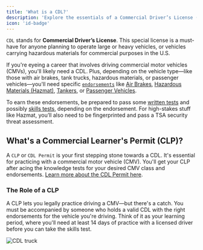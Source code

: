 ```yaml
---
title: 'What is a CDL?'
description: 'Explore the essentials of a Commercial Driver’s License (CDL), including types, qualifications, and endorsements needed for driving commercial vehicles in the U.S.'
icon: 'id-badge'
---
```


`CDL` stands for **Commercial Driver’s License**. This special license is a must-have for anyone planning to operate large or heavy vehicles, or vehicles carrying hazardous materials for commercial purposes in the U.S. 

If you're eyeing a career that involves driving commercial motor vehicles (CMVs), you'll likely need a CDL. Plus, depending on the vehicle type—like those with air brakes, tank trucks, hazardous materials, or passenger vehicles—you'll need specific [<code>endorsements</code>](/cdl/cdl-types/endorsements/introduction) like [Air Brakes](/cdl/cdl-types/endorsements/air-brakes), [Hazardous Materials (Hazmat)](/cdl/cdl-types/endorsements/hazmat), [Tankers](/cdl/cdl-types/endorsements/tanker), or [Passenger Vehicles](/cdl/cdl-types/endorsements/passenger). 

To earn these endorsements, be prepared to pass some [written tests](/cdl/essentials/written-tests/overview) and possibly [skills tests](/cdl/essentials/skills-test), depending on the endorsement. For high-stakes stuff like Hazmat, you’ll also need to be fingerprinted and pass a TSA security threat assessment.

## What's a Commercial Learner's Permit (CLP)?
A `CLP` or <code>CDL Permit</code> is your first stepping stone towards a CDL. It's essential for practicing with a commercial motor vehicle (CMV). You'll get your CLP after acing the knowledge tests for your desired CMV class and endorsements. [Learn more about the CDL Permit here](/cdl/cdl-types/cdl-permit).

### The Role of a CLP
A CLP lets you legally practice driving a CMV—but there's a catch. You must be accompanied by someone who holds a valid CDL with the right endorsements for the vehicle you're driving. Think of it as your learning period, where you'll need at least 14 days of practice with a licensed driver before you can take the skills test.

  ![CDL truck](https://driving-tests.org/wp-content/uploads/2023/12/cdl-truck1-optim.png)

<Snippet file="cdl-premium.mdx" />
<Snippet file="andrei.mdx" />
